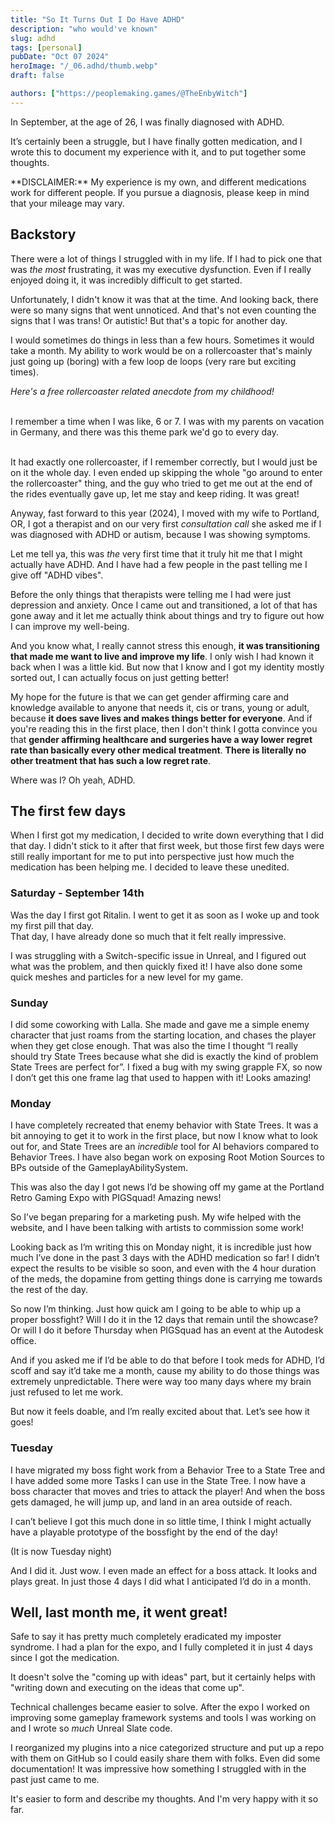 ```yaml
---
title: "So It Turns Out I Do Have ADHD"
description: "who would've known"
slug: adhd
tags: [personal]
pubDate: "Oct 07 2024"
heroImage: "/_06.adhd/thumb.webp"
draft: false

authors: ["https://peoplemaking.games/@TheEnbyWitch"]
---
```


In September, at the age of 26, I was finally diagnosed with ADHD.

It’s certainly been a struggle, but I have finally gotten medication, and I wrote this to document my experience with it, and to put together some thoughts.


<Note>
  **DISCLAIMER:** My experience is my own, and different medications work for
  different people. If you pursue a diagnosis, please keep in mind that your
  mileage may vary.
</Note>

## Backstory

There were a lot of things I struggled with in my life. If I had to pick one that was _the most_ frustrating, it was my executive dysfunction. Even if I really enjoyed doing it, it was incredibly difficult to get started.

Unfortunately, I didn't know it was that at the time. And looking back, there were so many signs that went unnoticed. And that's not even counting the signs that I was trans! Or autistic! But that's a topic for another day.

I would sometimes do things in less than a few hours. Sometimes it would take a month. My ability to work would be on a rollercoaster that's mainly just going up (boring) with a few loop de loops (very rare but exciting times).

<Note>

_Here's a free rollercoaster related anecdote from my childhood!_

<br />I remember a time when I was like, 6 or 7. I was with my parents on
vacation in Germany, and there was this theme park we'd go to every day.

<br />
It had exactly one rollercoaster, if I remember correctly, but I would just be on
it the whole day. I even ended up skipping the whole "go around to enter the rollercoaster"
thing, and the guy who tried to get me out at the end of the rides eventually gave
up, let me stay and keep riding. It was great!

</Note>

Anyway, fast forward to this year (2024), I moved with my wife to Portland, OR, I got a therapist and on our very first _consultation call_ she asked me if I was diagnosed with ADHD or autism, because I was showing symptoms.

Let me tell ya, this was _the_ very first time that it truly hit me that I might actually have ADHD. And I have had a few people in the past telling me I give off "ADHD vibes".

Before the only things that therapists were telling me I had were just depression and anxiety. Once I came out and transitioned, a lot of that has gone away and it let me actually think about things and try to figure out how I can improve my well-being.

And you know what, I really cannot stress this enough, **it was transitioning that made me want to live and improve my life**. I only wish I had known it back when I was a little kid. But now that I know and I got my identity mostly sorted out, I can actually focus on just getting better!

My hope for the future is that we can get gender affirming care and knowledge available to anyone that needs it, cis or trans, young or adult, because **it does save lives and makes things better for everyone**. And if you're reading this in the first place, then I don't think I gotta convince you that **gender affirming healthcare and surgeries have a way lower regret rate than basically every other medical treatment**. **There is literally no other treatment that has such a low regret rate**.

Where was I? Oh yeah, ADHD.

## The first few days

When I first got my medication, I decided to write down everything that I did that day. I didn't stick to it after that first week, but those first few days were still really important for me to put into perspective just how much the medication has been helping me. I decided to leave these unedited.

### Saturday - September 14th

Was the day I first got Ritalin. I went to get it as soon as I woke up and took my first pill that day.  
That day, I have already done so much that it felt really impressive.

I was struggling with a Switch-specific issue in Unreal, and I figured out what was the problem, and then quickly fixed it! I have also done some quick meshes and particles for a new level for my game.

### Sunday

I did some coworking with Lalla. She made and gave me a simple enemy character that just roams from the starting location, and chases the player when they get close enough. That was also the time I thought “I really should try State Trees because what she did is exactly the kind of problem State Trees are perfect for”. I fixed a bug with my swing grapple FX, so now I don’t get this one frame lag that used to happen with it! Looks amazing!

### Monday

I have completely recreated that enemy behavior with State Trees. It was a bit annoying to get it to work in the first place, but now I know what to look out for, and State Trees are an _incredible_ tool for AI behaviors compared to Behavior Trees. I have also began work on exposing Root Motion Sources to BPs outside of the GameplayAbilitySystem.

This was also the day I got news I’d be showing off my game at the Portland Retro Gaming Expo with PIGSquad! Amazing news!

So I’ve began preparing for a marketing push. My wife helped with the website, and I have been talking with artists to commission some work!

Looking back as I’m writing this on Monday night, it is incredible just how much I’ve done in the past 3 days with the ADHD medication so far! I didn’t expect the results to be visible so soon, and even with the 4 hour duration of the meds, the dopamine from getting things done is carrying me towards the rest of the day.

So now I’m thinking. Just how quick am I going to be able to whip up a proper bossfight? Will I do it in the 12 days that remain until the showcase? Or will I do it before Thursday when PIGSquad has an event at the Autodesk office.

And if you asked me if I’d be able to do that before I took meds for ADHD, I’d scoff and say it’d take me a month, cause my ability to do those things was extremely unpredictable. There were way too many days where my brain just refused to let me work.

But now it feels doable, and I’m really excited about that. Let’s see how it goes!

### Tuesday

I have migrated my boss fight work from a Behavior Tree to a State Tree and I have added some more Tasks I can use in the State Tree. I now have a boss character that moves and tries to attack the player! And when the boss gets damaged, he will jump up, and land in an area outside of reach.

I can’t believe I got this much done in so little time, I think I might actually have a playable prototype of the bossfight by the end of the day!

(It is now Tuesday night)

And I did it. Just wow. I even made an effect for a boss attack. It looks and plays great. In just those 4 days I did what I anticipated I’d do in a month.

## Well, last month me, it went great!

Safe to say it has pretty much completely eradicated my imposter syndrome. I had a plan for the expo, and I fully completed it in just 4 days since I got the medication.

It doesn't solve the "coming up with ideas" part, but it certainly helps with "writing down and executing on the ideas that come up".

Technical challenges became easier to solve. After the expo I worked on improving some gameplay framework systems and tools I was working on and I wrote so _much_ Unreal Slate code.

I reorganized my plugins into a nice categorized structure and put up a repo with them on GitHub so I could easily share them with folks. Even did some documentation! It was impressive how something I struggled with in the past just came to me.

It's easier to form and describe my thoughts. And I'm very happy with it so far.


<KoFi />

